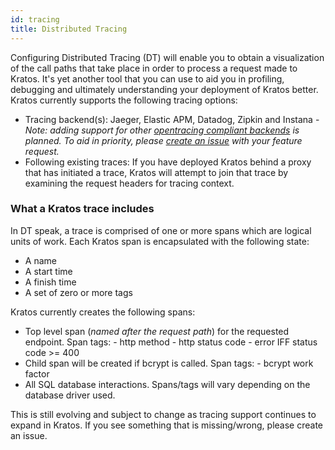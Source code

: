 ```yaml
---
id: tracing
title: Distributed Tracing
---
```


Configuring Distributed Tracing (DT) will enable you to obtain a visualization
of the call paths that take place in order to process a request made to Kratos.
It's yet another tool that you can use to aid you in profiling, debugging and
ultimately understanding your deployment of Kratos better. Kratos currently
supports the following tracing options:

- Tracing backend(s): Jaeger, Elastic APM, Datadog, Zipkin and Instana - _Note:
  adding support for other
  [opentracing compliant backends](https://opentracing.io/docs/supported-tracers)
  is planned. To aid in priority, please
  [create an issue](https://github.com/ory/kratos/issues) with your feature
  request._
- Following existing traces: If you have deployed Kratos behind a proxy that has
  initiated a trace, Kratos will attempt to join that trace by examining the
  request headers for tracing context.

### What a Kratos trace includes

In DT speak, a trace is comprised of one or more spans which are logical units
of work. Each Kratos span is encapsulated with the following state:

- A name
- A start time
- A finish time
- A set of zero or more tags

Kratos currently creates the following spans:

- Top level span (_named after the request path_) for the requested endpoint.
  Span tags: - http method - http status code - error IFF status code >= 400
- Child span will be created if bcrypt is called. Span tags: - bcrypt work factor
- All SQL database interactions. Spans/tags will vary depending on the database
  driver used.

This is still evolving and subject to change as tracing support continues to
expand in Kratos. If you see something that is missing/wrong, please create an
issue.
